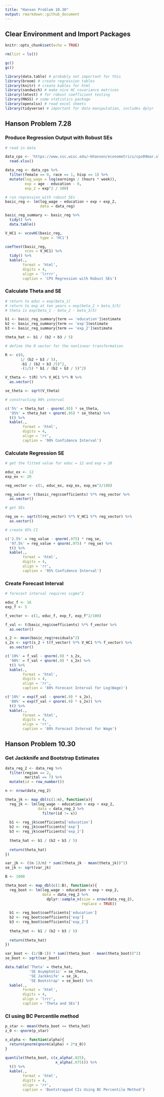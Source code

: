 ```yaml
---
title: "Hanson Problem 10.30"
output: rmarkdown::github_document
---
```


## Clear Environment and Import Packages
```r
knitr::opts_chunk$set(echo = TRUE)
```

```r
rm(list = ls())

gc()
gc()

library(data.table) # probably not important for this
library(broom) # create regression tables
library(knitr) # create kables for html
library(sandwich) # make nice HC covariance matrices
library(lmtest) # for robust coefficient testing
library(MASS) # some statistics package
library(openxlsx) # read excel sheets
library(tidyverse) # important for data manipulation, includes dplyr
```

## Hanson Problem 7.28

### Produce Regression Output with Robust SEs

```r
# read in data

data_cps <- 'https://www.ssc.wisc.edu/~bhansen/econometrics/cps09mar.xlsx' %>% 
  read.xlsx()

data_reg <- data_cps %>% 
  filter(female == 0, race == 1, hisp == 1) %>% 
  mutate(log_wage = log(earnings / (hours * week)),
         exp = age - education - 6,
         exp_2 = exp^2 / 100)

# run regression with robust SEs
basic_reg <- lm(log_wage ~ education + exp + exp_2,
                data = data_reg)

basic_reg_summary <- basic_reg %>% 
  tidy() %>% 
  data.table()

V_HC1 <- vcovHC(basic_reg, 
                type = 'HC1')

coeftest(basic_reg, 
         vcov = V_HC1) %>% 
  tidy() %>% 
  kable(.,
        format = 'html',
        digits = 4,
        align = 'lrrrr',
        caption = 'CPS Regression with Robust SEs')
```

### Calculate Theta and SE

```r
# return to educ = exp(beta_1)
# return to exp at ten years = exp(beta_2 + beta_3/5)
# theta is exp(beta_1 - beta_2 - beta_3/5)

b1 <- basic_reg_summary[term == 'education']$estimate
b2 <- basic_reg_summary[term == 'exp']$estimate
b3 <- basic_reg_summary[term == 'exp_2']$estimate

theta_hat <- b1 / (b2 + b3 / 5)

# define the R vector for the nonlinear transformation

R <- c(0, 
       1/ (b2 + b3 / 5), 
       -b1 / (b2 + b3 /5)^2, 
       -(1/5) * b1 / (b2 + b3 / 5)^2)

V_theta <- t(R) %*% V_HC1 %*% R %>% 
  as.vector()

se_theta <- sqrt(V_theta)

# constructing 90% interval 

c('5%' = theta_hat - qnorm(.95) * se_theta, 
  '95%' = theta_hat + qnorm(.95) * se_theta) %>% 
  t() %>% 
  kable(.,
        format = 'html',
        digits = 4,
        align = 'rr',
        caption = '90% Confidence Interval')
```

### Calculate Regression SE
```r
# get the fitted value for educ = 12 and exp = 20

educ_ex <- 12
exp_ex <- 20

reg_vector <- c(1, educ_ex, exp_ex, exp_ex^2/100)

reg_value <- t(basic_reg$coefficients) %*% reg_vector %>% 
  as.vector()

# get SEs

reg_se <- sqrt(t(reg_vector) %*% V_HC1 %*% reg_vector) %>% 
  as.vector()

# create 95% CI

c('2.5%' = reg_value - qnorm(.975) * reg_se, 
  '97.5%' = reg_value + qnorm(.975) * reg_se) %>% 
  t() %>% 
  kable(.,
        format = 'html',
        digits = 4,
        align = 'rr',
        caption = '95% Confidence Interval')
```

### Create Forecast Interval

```r
# forecast interval requires sigma^2

educ_f <- 16
exp_f <- 5

f_vector <- c(1, educ_f, exp_f, exp_f^2/100)

f_val <- t(basic_reg$coefficients) %*% f_vector %>% 
  as.vector()

s_2 <- mean(basic_reg$residuals^2)
s_2x <- sqrt(s_2 + t(f_vector) %*% V_HC1 %*% f_vector) %>% 
  as.vector()

c('10%' = f_val - qnorm(.9) * s_2x, 
  '90%' = f_val + qnorm(.9) * s_2x) %>% 
  t() %>% 
  kable(.,
        format = 'html',
        digits = 4,
        align = 'rr',
        caption = '80% Forecast Interval for Log(Wage)')

c('10%' = exp(f_val - qnorm(.9) * s_2x), 
  '80%' = exp(f_val + qnorm(.9) * s_2x)) %>% 
  t() %>% 
  kable(.,
        format = 'html',
        digits = 4,
        align = 'rr',
        caption = '80% Forecast Interval for Wage')
```


## Hanson Problem 10.30

### Get Jackknife and Bootstrap Estimates
```r
data_reg_2 <- data_reg %>% 
  filter(region == 2, 
         marital == 7) %>% 
  mutate(id = row_number())

n <- nrow(data_reg_2)

theta_jk <- map_dbl(c(1:n), function(x){
  reg_jk <- lm(log_wage ~ education + exp + exp_2,
               data = data_reg_2 %>% 
                 filter(id != x))
  
  b1 <- reg_jk$coefficients['education']
  b2 <- reg_jk$coefficients['exp']
  b3 <- reg_jk$coefficients['exp_2']
  
  theta_hat <- b1 / (b2 + b3 / 5)
  
  return(theta_hat)
})

var_jk <- ((n-1)/n) * sum((theta_jk - mean(theta_jk))^2)
se_jk <- sqrt(var_jk)

B <- 1000

theta_boot <- map_dbl(c(1:B), function(x){
  reg_boot <- lm(log_wage ~ education + exp + exp_2,
                 data = data_reg_2 %>% 
                   dplyr::sample_n(size = nrow(data_reg_2),
                                   replace = TRUE))
  
  b1 <- reg_boot$coefficients['education']
  b2 <- reg_boot$coefficients['exp']
  b3 <- reg_boot$coefficients['exp_2']
  
  theta_hat <- b1 / (b2 + b3 / 5)
  
  return(theta_hat)
})

var_boot <- (1/(B-1)) * sum((theta_boot - mean(theta_boot))^2)
se_boot <- sqrt(var_boot)

data.table('Theta' = theta_hat,
           'SE Asymptotic' = se_theta,
           'SE Jackknife' = se_jk,
           'SE Bootstrap' = se_boot) %>% 
  kable(.,
        format = 'html',
        digits = 4,
        align = 'lrrr',
        caption = 'Theta and SEs')
```

### CI using BC Percentile method

```r
p_star <- mean(theta_boot <= theta_hat)
z_0 <- qnorm(p_star)

x_alpha <- function(alpha){
  return(pnorm(qnorm(alpha) + 2*z_0))
}

quantile(theta_boot, c(x_alpha(.025), 
                       x_alpha(.975))) %>% 
  t() %>% 
  kable(.,
        format = 'html',
        digits = 4,
        align = 'rr',
        caption = 'Bootstrapped CIs Using BC Percentile Method')
```




